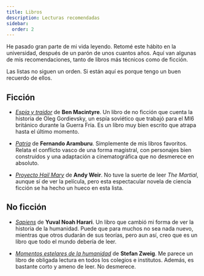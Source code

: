 ```yaml
---
title: Libros
description: Lecturas recomendadas
sidebar:
  order: 2
---
```


He pasado gran parte de mi vida leyendo. Retomé este hábito en la universidad, después de un parón de unos cuantos años. Aquí van algunas de mis recomendaciones, tanto de libros más técnicos como de ficción.

Las listas no siguen un orden. Si están aquí es porque tengo un buen recuerdo de ellos.

## Ficción

- *[Espía y traidor](https://goodreads.com/book/show/46121368.Esp_a_y_traidor_La_mayor_historia_de_espionaje_de_la_Guerra_Fr_a)* de __Ben Macintyre__. Un libro de no ficción que cuenta la historia de Oleg Gordievsky, un espía soviético que trabajó para el MI6 británico durante la Guerra Fría. Es un libro muy bien escrito que atrapa hasta el último momento.

- *[Patria](https://www.goodreads.com/book/show/31842429-patria)* de __Fernando Aramburu__. Simplemente de mis libros favoritos. Relata el conflicto vasco de una forma magistral, con personajes bien construidos y una adaptación a cinematográfica que no desmerece en absoluto.

- *[Proyecto Hail Mary](https://www.goodreads.com/book/show/57299481-proyecto-hail-mary)* de __Andy Weir__. No tuve la suerte de leer *The Martial*, aunque sí de ver la película, pero esta espectacular novela de ciencia ficción se ha hecho un hueco en esta lista.

## No ficción

- *[Sapiens](https://www.goodreads.com/book/show/23692271-sapiens)* de __Yuval Noah Harari__. Un libro que cambió mi forma de ver la historia de la humanidad. Puede que para muchos no sea nada nuevo, mientras que otros dudarán de sus teorías, pero aun así, creo que es un libro que todo el mundo debería de leer.

- *[Momentos estelares de la humanidad](https://www.goodreads.com/book/show/65105.Momentos_estelares_de_la_humanidad)* de __Stefan Zweig__. Me parece un libro de obligada lectura en todos los colegios e institutos. Además, es bastante corto y ameno de leer. No desmerece.